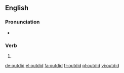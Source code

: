 ==English==

===Pronunciation===
* {{IPA|/ˈɑʊtdɪd/|lang=en}}

===Verb===
{{head|en}}

# {{en-simple past of|outdo}}

[[de:outdid]]
[[el:outdid]]
[[fa:outdid]]
[[fr:outdid]]
[[pl:outdid]]
[[vi:outdid]]